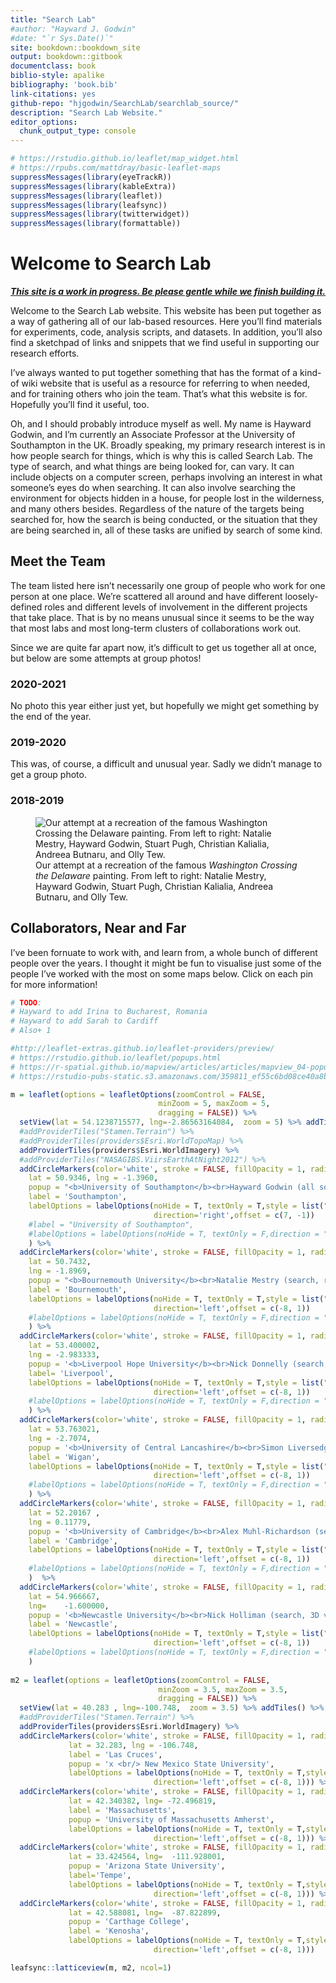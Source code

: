 ```yaml
---
title: "Search Lab"
#author: "Hayward J. Godwin"
#date: "`r Sys.Date()`"
site: bookdown::bookdown_site
output: bookdown::gitbook
documentclass: book
biblio-style: apalike
bibliography: 'book.bib'
link-citations: yes
github-repo: "hjgodwin/SearchLab/searchlab_source/"
description: "Search Lab Website."
editor_options: 
  chunk_output_type: console
---
```


```r
# https://rstudio.github.io/leaflet/map_widget.html
# https://rpubs.com/mattdray/basic-leaflet-maps
suppressMessages(library(eyeTrackR))
suppressMessages(library(kableExtra))
suppressMessages(library(leaflet))
suppressMessages(library(leafsync))
suppressMessages(library(twitterwidget))
suppressMessages(library(formattable))
```

# Welcome to Search Lab {#index}

[***This site is a work in progress. Be please gentle while we finish building it.***]{.ul}

Welcome to the Search Lab website. This website has been put together as a way of gathering all of our lab-based resources. Here you'll find materials for experiments, code, analysis scripts, and datasets. In addition, you'll also find a sketchpad of links and snippets that we find useful in supporting our research efforts.

I've always wanted to put together something that has the format of a kind-of wiki website that is useful as a resource for referring to when needed, and for training others who join the team. That's what this website is for. Hopefully you'll find it useful, too.

Oh, and I should probably introduce myself as well. My name is Hayward Godwin, and I'm currently an Associate Professor at the University of Southampton in the UK. Broadly speaking, my primary research interest is in how people search for things, which is why this is called Search Lab. The type of search, and what things are being looked for, can vary. It can include objects on a computer screen, perhaps involving an interest in what someone's eyes do when searching. It can also involve searching the environment for objects hidden in a house, for people lost in the wilderness, and many others besides. Regardless of the nature of the targets being searched for, how the search is being conducted, or the situation that they are being searched in, all of these tasks are unified by search of some kind.

## Meet the Team

The team listed here isn't necessarily one group of people who work for one person at one place. We're scattered all around and have different loosely-defined roles and different levels of involvement in the different projects that take place. That is by no means unusual since it seems to be the way that most labs and most long-term clusters of collaborations work out.

Since we are quite far apart now, it's difficult to get us together all at once, but below are some attempts at group photos!

### 2020-2021

No photo this year either just yet, but hopefully we might get something by the end of the year.

### 2019-2020

This was, of course, a difficult and unusual year. Sadly we didn't manage to get a group photo.

### 2018-2019

![Our attempt at a recreation of the famous *Washington Crossing the Delaware* painting. From left to right: Natalie Mestry, Hayward Godwin, Stuart Pugh, Christian Kalialia, Andreea Butnaru, and Olly Tew.](files/images/2019.jpg)

## Collaborators, Near and Far

I've been fornuate to work with, and learn from, a whole bunch of different people over the years. I thought it might be fun to visualise just some of the people I've worked with the most on some maps below. Click on each pin for more information!

```r


# TODO: 
# Hayward to add Irina to Bucharest, Romania
# Hayward to add Sarah to Cardiff
# Also+ 1

#http://leaflet-extras.github.io/leaflet-providers/preview/
# https://rstudio.github.io/leaflet/popups.html
# https://r-spatial.github.io/mapview/articles/articles/mapview_04-popups.html#interactive-popups
# https://rstudio-pubs-static.s3.amazonaws.com/359811_ef55c6bd08ce40a8b82b57274a96bbb0.html#43_marker_points

m = leaflet(options = leafletOptions(zoomControl = FALSE,
                                 minZoom = 5, maxZoom = 5,
                                 dragging = FALSE)) %>% 
  setView(lat = 54.1238715577, lng=-2.86563164084,  zoom = 5) %>% addTiles() %>%  
  #addProviderTiles("Stamen.Terrain") %>%
  #addProviderTiles(providers$Esri.WorldTopoMap) %>%
  addProviderTiles(providers$Esri.WorldImagery) %>%
  #addProviderTiles("NASAGIBS.ViirsEarthAtNight2012") %>%
  addCircleMarkers(color='white', stroke = FALSE, fillOpacity = 1, radius=6,
    lat = 50.9346, lng = -1.3960,
    popup = "<b>University of Southampton</b><br>Hayward Godwin (all sorts)<br>Andreea Butnaru (search, eyeTrackR)<br>Charlotte Lee, Sara Miledge (reading, eyeTrackR)<br>Phillipa Broadbent (Pain Lab, eyeTrackR)",
    label = 'Southampton',
    labelOptions = labelOptions(noHide = T, textOnly = T,style = list("color" = "white"), 
                                direction='right',offset = c(7, -1))
    #label = "University of Southampton",
    #labelOptions = labelOptions(noHide = T, textOnly = F,direction = "right")
    ) %>%
  addCircleMarkers(color='white', stroke = FALSE, fillOpacity = 1, radius=6,
    lat = 50.7432, 
    lng = -1.8969, 
    popup = "<b>Bournemouth University</b><br>Natalie Mestry (search, real-world search)",
    label = 'Bournemouth',
    labelOptions = labelOptions(noHide = T, textOnly = T,style = list("color" = "white"), 
                                direction='left',offset = c(-8, 1))
    #labelOptions = labelOptions(noHide = T, textOnly = F,direction = "left")
    ) %>%
  addCircleMarkers(color='white', stroke = FALSE, fillOpacity = 1, radius=6,
    lat = 53.400002, 
    lng = -2.983333, 
    popup = '<b>Liverpool Hope University</b><br>Nick Donnelly (search, real-world search, fashion advice)',
    label= 'Liverpool',
    labelOptions = labelOptions(noHide = T, textOnly = T,style = list("color" = "white"), 
                                direction='left',offset = c(-8, 1))
    #labelOptions = labelOptions(noHide = T, textOnly = F,direction = "left")
    ) %>%
  addCircleMarkers(color='white', stroke = FALSE, fillOpacity = 1, radius=6,
    lat = 53.763021, 
    lng = -2.7074, 
    popup = '<b>University of Central Lancashire</b><br>Simon Liversedge (search, real-world search, reading)',
    label = 'Wigan',
    labelOptions = labelOptions(noHide = T, textOnly = T,style = list("color" = "white"), 
                                direction='left',offset = c(-8, 1))
    #labelOptions = labelOptions(noHide = T, textOnly = F,direction = "right")
    ) %>%
  addCircleMarkers(color='white', stroke = FALSE, fillOpacity = 1, radius=6,
    lat = 52.20167 , 
    lng = 0.11779, 
    popup = '<b>University of Cambridge</b><br>Alex Muhl-Richardson (search, real-world search, eyeTrackR)',
    label = 'Cambridge',
    labelOptions = labelOptions(noHide = T, textOnly = T,style = list("color" = "white"), 
                                direction='left',offset = c(-8, 1))
    #labelOptions = labelOptions(noHide = T, textOnly = F,direction = "right")
    )  %>%
  addCircleMarkers(color='white', stroke = FALSE, fillOpacity = 1, radius=6,
    lat = 54.966667, 
    lng=	-1.600000, 
    popup = '<b>Newcastle University</b><br>Nick Holliman (search, 3D visualisations)',
    label = 'Newcastle',
    labelOptions = labelOptions(noHide = T, textOnly = T,style = list("color" = "white"), 
                                direction='left',offset = c(-8, 1))
    #labelOptions = labelOptions(noHide = T, textOnly = F,direction = "right")
    ) 
 
m2 = leaflet(options = leafletOptions(zoomControl = FALSE,
                                 minZoom = 3.5, maxZoom = 3.5,
                                 dragging = FALSE)) %>% 
  setView(lat = 40.283 , lng=-100.748,  zoom = 3.5) %>% addTiles() %>%
  #addProviderTiles("Stamen.Terrain") %>%
  addProviderTiles(providers$Esri.WorldImagery) %>%
  addCircleMarkers(color='white', stroke = FALSE, fillOpacity = 1, radius=6,
             lat = 32.283, lng = -106.748, 
             label = 'Las Cruces',
             popup = 'x <br/> New Mexico State University',
             labelOptions = labelOptions(noHide = T, textOnly = T,style = list("color" = "white"), 
                                direction='left',offset = c(-8, 1))) %>%
  addCircleMarkers(color='white', stroke = FALSE, fillOpacity = 1, radius=6,
             lat = 42.340382, lng= -72.496819, 
             label = 'Massachusetts',
             popup = 'University of Massachusetts Amherst',
             labelOptions = labelOptions(noHide = T, textOnly = T,style = list("color" = "white"), 
                                direction='left',offset = c(-8, 1))) %>%
  addCircleMarkers(color='white', stroke = FALSE, fillOpacity = 1, radius=6,
             lat = 33.424564, lng=	-111.928001, 
             popup = 'Arizona State University',
             label='Tempe',
             labelOptions = labelOptions(noHide = T, textOnly = T,style = list("color" = "white"), 
                                direction='left',offset = c(-8, 1))) %>%
  addCircleMarkers(color='white', stroke = FALSE, fillOpacity = 1, radius=6,
             lat = 42.588081, lng=	-87.822899, 
             popup = 'Carthage College', 
             label = 'Kenosha',
             labelOptions = labelOptions(noHide = T, textOnly = T,style = list("color" = "white"), 
                                direction='left',offset = c(-8, 1)))

leafsync::latticeview(m, m2, ncol=1)

```

